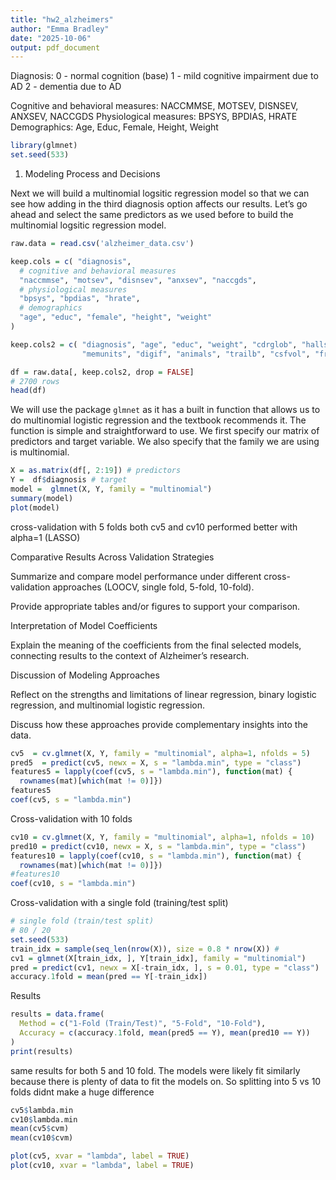 ```yaml
---
title: "hw2_alzheimers"
author: "Emma Bradley"
date: "2025-10-06"
output: pdf_document
---
```


Diagnosis:
0 - normal cognition (base)
1 - mild cognitive impairment due to AD
2 - dementia due to AD

Cognitive and behavioral measures: NACCMMSE, MOTSEV, DISNSEV, ANXSEV, NACCGDS
Physiological measures: BPSYS, BPDIAS, HRATE
Demographics: Age, Educ, Female, Height, Weight

```r
library(glmnet) 
set.seed(533)
```
1. Modeling Process and Decisions

Next we will build a multinomial logsitic regression model so that we can see how adding in the third diagnosis option affects our results. Let's go ahead and select the same predictors as we used before to build the multinomial logsitic regression model.


```r
raw.data = read.csv('alzheimer_data.csv')

keep.cols = c( "diagnosis",
  # cognitive and behavioral measures
  "naccmmse", "motsev", "disnsev", "anxsev", "naccgds",
  # physiological measures
  "bpsys", "bpdias", "hrate",
  # demographics
  "age", "educ", "female", "height", "weight"
)

keep.cols2 = c( "diagnosis", "age", "educ", "weight", "cdrglob", "hallsev", "agitsev", "mealprep", "travel", "naccmmse",
                "memunits", "digif", "animals", "trailb", "csfvol", "frcort", "frcort", "lent", "lposcin", "rposcin")

df = raw.data[, keep.cols2, drop = FALSE]
# 2700 rows
head(df)
```

We will use the package `glmnet` as it has a built in function that allows us to do multinomial logistic regression and the textbook recommends it. The function is simple and straightforward to use. We first specify our matrix of predictors and target variable. We also specify that the family we are using is multinomial. 

```r
X = as.matrix(df[, 2:19]) # predictors
Y =  df$diagnosis # target
model =  glmnet(X, Y, family = "multinomial")
summary(model)
plot(model)
```

cross-validation with 5 folds
both cv5 and cv10 performed better with alpha=1 (LASSO)

Comparative Results Across Validation Strategies

Summarize and compare model performance under different cross-validation approaches (LOOCV, single fold, 5-fold, 10-fold).

Provide appropriate tables and/or figures to support your comparison.

Interpretation of Model Coefficients

Explain the meaning of the coefficients from the final selected models, connecting results to the context of Alzheimer’s research.

Discussion of Modeling Approaches

Reflect on the strengths and limitations of linear regression, binary logistic regression, and multinomial logistic regression.

Discuss how these approaches provide complementary insights into the data.

```r
cv5  = cv.glmnet(X, Y, family = "multinomial", alpha=1, nfolds = 5)
pred5  = predict(cv5, newx = X, s = "lambda.min", type = "class")
features5 = lapply(coef(cv5, s = "lambda.min"), function(mat) {
  rownames(mat)[which(mat != 0)]})
features5
coef(cv5, s = "lambda.min")
```

Cross-validation with 10 folds
```r
cv10 = cv.glmnet(X, Y, family = "multinomial", alpha=1, nfolds = 10)
pred10 = predict(cv10, newx = X, s = "lambda.min", type = "class")
features10 = lapply(coef(cv10, s = "lambda.min"), function(mat) {
  rownames(mat)[which(mat != 0)]})
#features10
coef(cv10, s = "lambda.min")
```

Cross-validation with a single fold (training/test split)
```r
# single fold (train/test split)
# 80 / 20
set.seed(533)
train_idx = sample(seq_len(nrow(X)), size = 0.8 * nrow(X)) #
cv1 = glmnet(X[train_idx, ], Y[train_idx], family = "multinomial")
pred = predict(cv1, newx = X[-train_idx, ], s = 0.01, type = "class")
accuracy.1fold = mean(pred == Y[-train_idx])
```
Results
```r
results = data.frame(
  Method = c("1-Fold (Train/Test)", "5-Fold", "10-Fold"),
  Accuracy = c(accuracy.1fold, mean(pred5 == Y), mean(pred10 == Y))
)
print(results)
```
same results for both 5 and 10 fold. The models were likely fit similarly because there is plenty of data to fit the models on. So splitting into 5 vs 10 folds didnt make a huge difference
```r
cv5$lambda.min
cv10$lambda.min
mean(cv5$cvm)
mean(cv10$cvm)
```

```r
plot(cv5, xvar = "lambda", label = TRUE)
plot(cv10, xvar = "lambda", label = TRUE)
```

